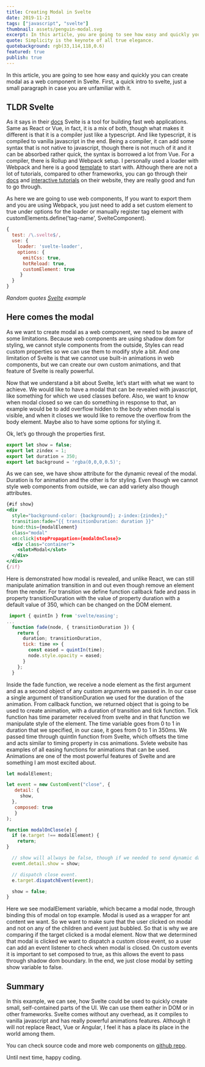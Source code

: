 ```yaml
---
title: Creating Modal in Svelte
date: 2019-11-21
tags: ["javascript", "svelte"]
thumbnail: assets/penguin-modal.svg
excerpt: In this article, you are going to see how easy and quickly you can create modal as a web component in Svelte.
quote: Simplicity is the keynote of all true elegance.
quotebackground: rgb(33,114,118,0.6)
featured: true
publish: true
---
```

<HeadScript src="https://cdn.jsdelivr.net/gh/Tihi321/svelte-web-components/cdn/ts-random-quote.js" type="javascript" />

In this article, you are going to see how easy and quickly you can create modal as a web component in Svelte. First, a quick intro to svelte, just a small paragraph in case you are unfamiliar with it.

## TLDR Svelte

As it says in their [docs](https://svelte.dev/docs) Svelte is a tool for building fast web applications. Same as React or Vue, in fact, it is a mix of both, though what makes it different is that it is a compiler just like a typescript. And like typescript, it is compiled to vanilla javascript in the end. Being a compiler, it can add some syntax that is not native to javascript, though there is not much of it and it can be absorbed rather quick, the syntax is borrowed a lot from Vue. For a compiler, there is Rollup and Webpack setup. I personally used a loader with Webpack and here is a good [template](https://github.com/sveltejs/template-webpack) to start with. Although there are not a lot of tutorials, compared to other frameworks, you can go through their [docs](https://svelte.dev/docs) and [interactive tutorials](https://svelte.dev/tutorial/basics) on their website, they are really good and fun to go through.

As here we are going to use web components, If you want to export them and you are using Webpack, you just need to add a set custom element to true under options for the loader or manually register tag element with customElements.define('tag-name', SvelteComponent).

```javascript
{
  test: /\.svelte$/,
  use: {
    loader: 'svelte-loader',
    options: {
      emitCss: true,
      hotReload: true,
      customElement: true
     }
  }
}
```
<div style={{
  textAlign: "center",
  paddingBottom: "15px"
}}>
  <ts-random-quote></ts-random-quote>
  <i style={{ paddingTop: "15px" }}>Random quotes <a href="https://svelte.dev/">Svelte</a> example</i>
</div>



## Here comes the modal

As we want to create modal as a web component, we need to be aware of some limitations. Because web components are using shadow dom for styling, we cannot style components from the outside, Styles can read custom properties so we can use them to modify style a bit. And one limitation of Svelte is that we cannot use built-in animations in web components, but we can create our own custom animations, and that feature of Svelte is really powerful.

Now that we understand a bit about Svelte, let’s start with what we want to achieve. We would like to have a modal that can be revealed with javascript, like something for which we used classes before. Also, we want to know when modal closed so we can do something in response to that, an example would be to add overflow hidden to the body when modal is visible, and when it closes we would like to remove the overflow from the body element. Maybe also to have some options for styling it.

Ok, let’s go through the properties first.

```javascript
export let show = false;
export let zindex = 1;
export let duration = 350;
export let background = 'rgba(0,0,0,0.5)';
```

As we can see, we have show attribute for the dynamic reveal of the modal. Duration is for animation and the other is for styling. Even though we cannot style web components from outside, we can add variety also though attributes.

```jsx
{#if show}
<div
  style="background-color: {background}; z-index:{zindex};"
  transition:fade="{{ transitionDuration: duration }}"
  bind:this={modalElement}
  class="modal"
  on:click|stopPropagation={modalOnClose}>
  <div class="container">
    <slot>Modal</slot>
  </div>
</div>
{/if}
```

Here is demonstrated how modal is revealed, and unlike React, we can still manipulate animation transition in and out even though remove an element from the render. For transition we define function callback fade and pass in property transitionDuration with the value of property duration with a default value of 350, which can be changed on the DOM element.

```javascript
 import { quintIn } from 'svelte/easing';
...
  function fade(node, { transitionDuration }) {
    return {
      duration; transitionDuration,
      tick: time => {
        const eased = quintIn(time);
        node.style.opacity = eased;
      }
    };
  }
```

Inside the fade function, we receive a node element as the first argument and as a second object of any custom arguments we passed in. In our case a single argument of transitionDuration we used for the duration of the animation. From callback function, we returned object that is going to be used to create animation, with a duration of transition and tick function. Tick function has time parameter received from svelte and in that function we manipulate style of the element. The time variable goes from 0 to 1 in duration that we specified, in our case, it goes from 0 to 1 in 350ms. We passed time through quintIn function from Svelte, which offsets the time and acts similar to timing property in css animations. Svlete website has examples of all easing functions for animations that can be used. Animations are one of the most powerful features of Svelte and are something I am most excited about.


```javascript
let modalElement;

let event = new CustomEvent("close", {
   detail: {
     show,
  },
   composed: true
   }
);

function modalOnClose(e) {
  if (e.target !== modalElement) {
    return;
}

  // show will allways be false, though if we needed to send dynamic data this would update the value. 
  event.detail.show = show;

  // dispatch close event.
  e.target.dispatchEvent(event);

  show = false;
}
```

Here we see modalElement variable, which became a modal node, through binding this of modal on top example. Modal is used as a wrapper for ant content we want. So we want to make sure that the user clicked on modal and not on any of the children and event just bubbled. So that is why we are comparing if the target clicked is a modal element.
Now that we determined that modal is clicked we want to dispatch a custom close event, so a user can add an event listener to check when modal is closed. On custom events it is important to set composed to true, as this allows the event to pass through shadow dom boundary. In the end, we just close modal by setting show variable to false.

## Summary

In this example, we can see, how Svelte could be used to quickly create small, self-contained parts of the UI. We can use them eather in DOM or in other frameworks. Svelte comes without any overhead, as it compiles to vanilla javascript and has really powerful animations features. Although it will not replace React, Vue or Angular, I feel it has a place its place in the world among them.

You can check source code and more web components on [github repo](https://github.com/Tihi321/web-components).

Until next time, happy coding.
